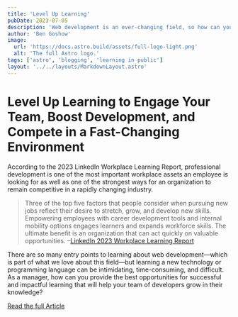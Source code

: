 ```yaml
---
title: 'Level Up Learning'
pubDate: 2023-07-05
description: 'Web development is an ever-changing field, so how can you and your team keep up? By encouraging your development team to consume information, create personal projects, and collaborate with team members, learning can become part of their everyday.'
author: 'Ben Goshow'
image:
  url: 'https://docs.astro.build/assets/full-logo-light.png'
  alt: 'The full Astro logo.'
tags: ['astro', 'blogging', 'learning in public']
layout: '../../layouts/MarkdownLayout.astro'
---
```


# Level Up Learning to Engage Your Team, Boost Development, and Compete in a Fast-Changing Environment

According to the 2023 LinkedIn Workplace Learning Report, professional development is one of the most important workplace assets an employee is looking for as well as one of the strongest ways for an organization to remain competitive in a rapidly changing industry.

> Three of the top five factors that people consider when pursuing new jobs reflect their desire to stretch, grow, and develop new skills. Empowering employees with career development tools and internal mobility options engages learners and expands workforce skills. The ultimate benefit is an organization that can act quickly on valuable opportunities. –[LinkedIn 2023 Workplace Learning Report](https://learning.linkedin.com/resources/workplace-learning-report)

There are so many entry points to learning about web development—which is part of what we love about this field—but learning a new technology or programming language can be intimidating, time-consuming, and difficult. As a manager, how can you provide the best opportunities for successful and impactful learning that will help your team of developers grow in their knowledge?

<a href="https://sparkbox.com/foundry/level_up_in_web_development_encourage_dev_team_to_learn_and_grow_learning_helps_compete_in_fast_paced_environment" class="button">Read the full Article</a>

